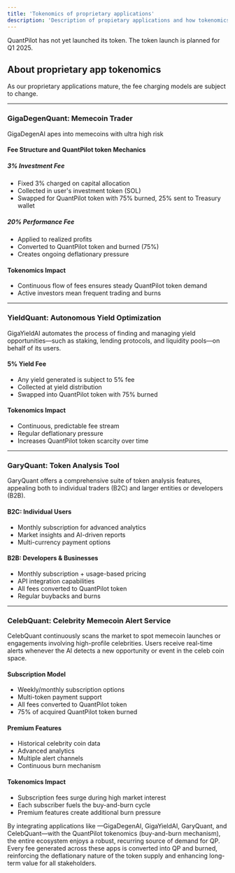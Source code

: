 ```yaml
---
title: 'Tokenomics of proprietary applications'
description: 'Description of propietary applications and how tokenomics integrates with them'
---
```


<Warning>QuantPilot has not yet launched its token. The token launch is planned for Q1 2025.</Warning>

## About proprietary app tokenomics

As our proprietary applications mature, the fee charging models are subject to change.

---

### GigaDegenQuant: Memecoin Trader

GigaDegenAI apes into memecoins with ultra high risk

#### Fee Structure and QuantPilot token Mechanics

##### 3% Investment Fee

- Fixed 3% charged on capital allocation
- Collected in user's investment token (SOL)
- Swapped for QuantPilot token with 75% burned, 25% sent to Treasury wallet

##### 20% Performance Fee

- Applied to realized profits
- Converted to QuantPilot token and burned (75%)
- Creates ongoing deflationary pressure

#### Tokenomics Impact

- Continuous flow of fees ensures steady QuantPilot token demand
- Active investors mean frequent trading and burns

---

### YieldQuant: Autonomous Yield Optimization

GigaYieldAI automates the process of finding and managing yield opportunities—such as staking, lending protocols, and liquidity pools—on behalf of its users.

#### 5% Yield Fee

- Any yield generated is subject to 5% fee
- Collected at yield distribution
- Swapped into QuantPilot token with 75% burned

#### Tokenomics Impact

- Continuous, predictable fee stream
- Regular deflationary pressure
- Increases QuantPilot token scarcity over time

---

### GaryQuant: Token Analysis Tool

GaryQuant offers a comprehensive suite of token analysis features, appealing both to individual traders (B2C) and larger entities or developers (B2B).

#### B2C: Individual Users

- Monthly subscription for advanced analytics
- Market insights and AI-driven reports
- Multi-currency payment options

#### B2B: Developers & Businesses

- Monthly subscription + usage-based pricing
- API integration capabilities
- All fees converted to QuantPilot token
- Regular buybacks and burns

---

### CelebQuant: Celebrity Memecoin Alert Service

CelebQuant continuously scans the market to spot memecoin launches or engagements involving high-profile celebrities. Users receive real-time alerts whenever the AI detects a new opportunity or event in the celeb coin space.

#### Subscription Model

- Weekly/monthly subscription options
- Multi-token payment support
- All fees converted to QuantPilot token
- 75% of acquired QuantPilot token burned

#### Premium Features

- Historical celebrity coin data
- Advanced analytics
- Multiple alert channels
- Continuous burn mechanism

#### Tokenomics Impact

- Subscription fees surge during high market interest
- Each subscriber fuels the buy-and-burn cycle
- Premium features create additional burn pressure

By integrating applications like —GigaDegenAI, GigaYieldAI, GaryQuant, and CelebQuant—with the QuantPilot tokenomics (buy-and-burn mechanism), the entire ecosystem enjoys a robust, recurring source of demand for QP. Every fee generated across these apps is converted into QP and burned, reinforcing the deflationary nature of the token supply and enhancing long-term value for all stakeholders.
